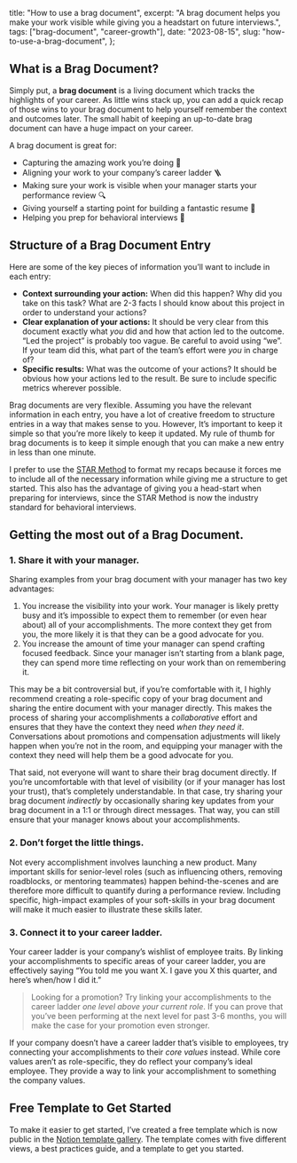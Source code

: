   title: "How to use a brag document",
  excerpt:
    "A brag document helps you make your work visible while giving you a headstart on future interviews.",
  tags: ["brag-document", "career-growth"],
  date: "2023-08-15",
  slug: "how-to-use-a-brag-document",
};

## What is a Brag Document?

Simply put, a **brag document** is a living document which tracks the highlights of your career. As little wins stack up, you can add a quick recap of those wins to your brag document to help yourself remember the context and outcomes later. The small habit of keeping an up-to-date brag document can have a huge impact on your career.

A brag document is great for:

- Capturing the amazing work you’re doing 🌟
- Aligning your work to your company’s career ladder 🪜
- Making sure your work is visible when your manager starts your performance review 🔍
- Giving yourself a starting point for building a fantastic resume 📝
- Helping you prep for behavioral interviews 🙌

## Structure of a Brag Document Entry

Here are some of the key pieces of information you’ll want to include in each entry:

- **Context surrounding your action:** When did this happen? Why did you take on this task? What are 2-3 facts I should know about this project in order to understand your actions?
- **Clear explanation of your actions:** It should be very clear from this document exactly what _you_ did and how that action led to the outcome. “Led the project” is probably too vague. Be careful to avoid using “we”. If your team did this, what part of the team’s effort were _you_ in charge of?
- **Specific results:** What was the outcome of your actions? It should be obvious how your actions led to the result. Be sure to include specific metrics wherever possible.

Brag documents are very flexible. Assuming you have the relevant information in each entry, you have a lot of creative freedom to structure entries in a way that makes sense to you. However, It’s important to keep it simple so that you’re more likely to keep it updated. My rule of thumb for brag documents is to keep it simple enough that you can make a new entry in less than one minute.

I prefer to use the [STAR Method](https://capd.mit.edu/resources/the-star-method-for-behavioral-interviews/) to format my recaps because it forces me to include all of the necessary information while giving me a structure to get started. This also has the advantage of giving you a head-start when preparing for interviews, since the STAR Method is now the industry standard for behavioral interviews.

## Getting the most out of a Brag Document.

### 1. Share it with your manager.

Sharing examples from your brag document with your manager has two key advantages:

1. You increase the visibility into your work. Your manager is likely pretty busy and it’s impossible to expect them to remember (or even hear about) all of your accomplishments. The more context they get from you, the more likely it is that they can be a good advocate for you.
2. You increase the amount of time your manager can spend crafting focused feedback. Since your manager isn’t starting from a blank page, they can spend more time reflecting on your work than on remembering it.

This may be a bit controversial but, if you’re comfortable with it, I highly recommend creating a role-specific copy of your brag document and sharing the entire document with your manager directly. This makes the process of sharing your accomplishments a _collaborative_ effort and ensures that they have the context they need _when they need it_. Conversations about promotions and compensation adjustments will likely happen when you’re not in the room, and equipping your manager with the context they need will help them be a good advocate for you.

That said, not everyone will want to share their brag document directly. If you’re uncomfortable with that level of visibility (or if your manager has lost your trust), that’s completely understandable. In that case, try sharing your brag document _indirectly_ by occasionally sharing key updates from your brag document in a 1:1 or through direct messages. That way, you can still ensure that your manager knows about your accomplishments.

### 2. Don’t forget the little things.

Not every accomplishment involves launching a new product. Many important skills for senior-level roles (such as influencing others, removing roadblocks, or mentoring teammates) happen behind-the-scenes and are therefore more difficult to quantify during a performance review. Including specific, high-impact examples of your soft-skills in your brag document will make it much easier to illustrate these skills later.

### 3. Connect it to your career ladder.

Your career ladder is your company’s wishlist of employee traits. By linking your accomplishments to specific areas of your career ladder, you are effectively saying “You told me you want X. I gave you X this quarter, and here’s when/how I did it.”

> Looking for a promotion? Try linking your accomplishments to the career ladder _one level above your current role_. If you can prove that you’ve been performing at the next level for past 3-6 months, you will make the case for your promotion even stronger.

If your company doesn’t have a career ladder that’s visible to employees, try connecting your accomplishments to their _core values_ instead. While core values aren’t as role-specific, they do reflect your company’s ideal employee. They provide a way to link your accomplishment to something the company values.

## Free Template to Get Started

To make it easier to get started, I’ve created a free template which is now public in the [Notion template gallery](https://www.notion.so/templates/brag-document-template). The template comes with five different views, a best practices guide, and a template to get you started.
